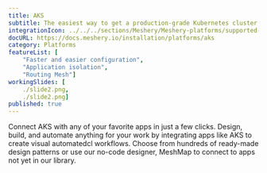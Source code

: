 ```yaml
---
title: AKS
subtitle: The easiest way to get a production-grade Kubernetes cluster up and running
integrationIcon: ../../../sections/Meshery/Meshery-platforms/supported-icons/aks.svg
docURL: https://docs.meshery.io/installation/platforms/aks
category: Platforms
featureList: [
    "Faster and easier configuration",
    "Application isolation",
    "Routing Mesh"]
workingSlides: [
    ./slide2.png,
    ./slide2.png]
published: true
---
```


<p>
    Connect AKS with any of your favorite apps in just a few
    clicks. Design, build, and automate anything for your work by
    integrating apps like AKS to create visual automatedcl
    workflows. Choose from hundreds of ready-made design patterns or use
    our no-code designer, MeshMap to connect to apps not yet in our
    library.
</p>

